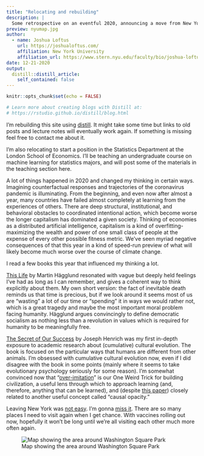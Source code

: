 ```yaml
---
title: "Relocating and rebuilding"
description: |
  Some retrospective on an eventful 2020, announcing a move from New York to London, a couple book recommendations, and a new design for this website.
preview: nyumap.jpg
author:
  - name: Joshua Loftus
    url: https://joshualoftus.com/
    affiliation: New York University
    affiliation_url: https://www.stern.nyu.edu/faculty/bio/joshua-loftus
date: 12-21-2020
output:
  distill::distill_article:
    self_contained: false
---
```


```r
knitr::opts_chunk$set(echo = FALSE)

# Learn more about creating blogs with Distill at:
# https://rstudio.github.io/distill/blog.html

```

I'm rebuilding this site using [distill](https://rstudio.github.io/distill). It might take some time but links to old posts and lecture notes will eventually work again. If something is missing feel free to contact me about it.

I'm also relocating to start a position in the Statistics Department at the London School of Economics. I'll be teaching an undergraduate course on machine learning for statistics majors, and will post some of the materials in the teaching section here.

A lot of things happened in 2020 and changed my thinking in certain ways. Imagining counterfactual responses and trajectories of the coronavirus pandemic is illuminating. From the beginning, and even now after almost a year, many countries have failed almost completely at learning from the experiences of others. There are deep structural, institutional, and behavioral obstacles to coordinated intentional action, which become worse the longer capitalism has dominated a given society. Thinking of economies as a distributed artificial intelligence, capitalism is a kind of overfitting- maximizing the wealth and power of one small class of people at the expense of every other possible fitness metric. We've seen myriad negative consequences of that this year in a kind of speed-run preview of what will likely become much worse over the course of climate change.

I read a few books this year that influenced my thinking a lot.

[This Life](https://lareviewofbooks.org/feature/capitalism-or-freedom-a-symposium-on-martin-hagglunds-this-life-secular-faith-and-spiritual-freedom/) by Martin Hägglund resonated with vague but deeply held feelings I've had as long as I can remember, and gives a coherent way to think explicitly about them. My own short version: the fact of inevitable death reminds us that time is precious, but if we look around it seems most of us are "wasting" a lot of our time or "spending" it in ways we would rather not, which is a great tragedy and maybe the most important moral problem facing humanity. Hägglund argues convincingly to define democratic socialism as nothing less than a revolution in values which is required for humanity to be meaningfully free.

[The Secret of Our Success](https://secretofoursuccess.fas.harvard.edu/) by Joseph Henrich was my first in-depth exposure to academic research about (cumulative) cultural evolution. The book is focused on the particular ways that humans are different from other animals. I'm obsessed with cumulative cultural evolution now, even if I did disagree with the book in some points (mainly where it seems to take evolutionary psychology seriously for some reason). I'm somewhat convinced now that "[over-imitation](https://en.wikipedia.org/wiki/Imitation#Over-imitation)" is our One Weird Trick for building civilization, a useful lens through which to approach learning (and, therefore, anything that can be learned), and (despite [this paper](https://royalsocietypublishing.org/doi/10.1098/rspb.2010.1399)) closely related to another useful concept called "causal opacity."

Leaving New York was [not easy](https://twitter.com/joftius/status/1339605169584140289). I'm gonna [miss it](https://twitter.com/joftius/status/1340089448143466498). There are so many places I need to visit again when I get chance. With vaccines rolling out now, hopefully it won't be long until we're all visiting each other much more often again.

![Map showing the area around Washington Square Park](nyumap.jpg)


